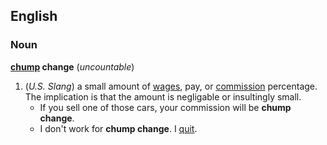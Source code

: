 == English ==
=== Noun ===
'''[[chump]] change''' (''uncountable'')
# (''U.S. Slang'') a small amount of [[wage]]s, pay, or [[commission]] percentage. The implication is that the amount is negligable or insultingly small. 
#* If you sell one of those cars, your commission will be '''chump change'''.
#* I don't work for '''chump change'''. I [[quit]].